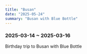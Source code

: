 ```yaml
---
title: "Busan"
date: "2025-05-24"
summary: "Busan with Blue Bottle"
---
```


### 2025-03-14 ~ 2025-03-16

Birthday trip to Busan with Blue Bottle

<div className="mx-auto max-w-lg">
  <BlurImage
    url="https://storage.googleapis.com/jaeungkim/blog/personal/2025-may-busan/busan1.jpg"
    alt="2025-may-busan-1"
  />
  <BlurImage
    url="https://storage.googleapis.com/jaeungkim/blog/personal/2025-may-busan/busan2.jpg"
    alt="2025-may-busan-2"
  />
  <BlurImage
    url="https://storage.googleapis.com/jaeungkim/blog/personal/2025-may-busan/busan3.jpg"
    alt="2025-may-busan-3"
  />
  <BlurImage
    url="https://storage.googleapis.com/jaeungkim/blog/personal/2025-may-busan/busan4.jpg"
    alt="2025-may-busan-4"
  />
  <BlurImage
    url="https://storage.googleapis.com/jaeungkim/blog/personal/2025-may-busan/busan5.jpg"
    alt="2025-may-busan-5"
  />
  <BlurImage
    url="https://storage.googleapis.com/jaeungkim/blog/personal/2025-may-busan/busan6.jpg"
    alt="2025-may-busan-6"
  />
  <BlurImage
    url="https://storage.googleapis.com/jaeungkim/blog/personal/2025-may-busan/busan7.jpg"
    alt="2025-may-busan-7"
  />
  <BlurImage
    url="https://storage.googleapis.com/jaeungkim/blog/personal/2025-may-busan/busan8.jpg"
    alt="2025-may-busan-8"
  />
  <BlurImage
    url="https://storage.googleapis.com/jaeungkim/blog/personal/2025-may-busan/busan9.jpeg"
    alt="2025-may-busan-9"
  />
  <BlurImage
    url="https://storage.googleapis.com/jaeungkim/blog/personal/2025-may-busan/busan10.jpeg"
    alt="2025-may-busan-10"
  />
  <BlurImage
    url="https://storage.googleapis.com/jaeungkim/blog/personal/2025-may-busan/busan11.jpg"
    alt="2025-may-busan-11"
  />
  <BlurImage
    url="https://storage.googleapis.com/jaeungkim/blog/personal/2025-may-busan/busan12.jpg"
    alt="2025-may-busan-12"
  />
  <BlurImage
    url="https://storage.googleapis.com/jaeungkim/blog/personal/2025-may-busan/busan13.jpg"
    alt="2025-may-busan-13"
  />
  <BlurImage
    url="https://storage.googleapis.com/jaeungkim/blog/personal/2025-may-busan/busan14.jpg"
    alt="2025-may-busan-14"
  />
  <BlurImage
    url="https://storage.googleapis.com/jaeungkim/blog/personal/2025-may-busan/busan15.jpg"
    alt="2025-may-busan-15"
  />
  <BlurImage
    url="https://storage.googleapis.com/jaeungkim/blog/personal/2025-may-busan/busan16.jpg"
    alt="2025-may-busan-16"
  />
  <BlurImage
    url="https://storage.googleapis.com/jaeungkim/blog/personal/2025-may-busan/busan17.jpg"
    alt="2025-may-busan-17"
  />
  <BlurImage
    url="https://storage.googleapis.com/jaeungkim/blog/personal/2025-may-busan/busan18.jpg"
    alt="2025-may-busan-18"
  />
  <BlurImage
    url="https://storage.googleapis.com/jaeungkim/blog/personal/2025-may-busan/busan19.jpg"
    alt="2025-may-busan-19"
  />
  <BlurImage
    url="https://storage.googleapis.com/jaeungkim/blog/personal/2025-may-busan/busan20.jpg"
    alt="2025-may-busan-20"
  />
  <BlurImage
    url="https://storage.googleapis.com/jaeungkim/blog/personal/2025-may-busan/busan21.jpg"
    alt="2025-may-busan-21"
  />
  <BlurImage
    url="https://storage.googleapis.com/jaeungkim/blog/personal/2025-may-busan/busan22.jpg"
    alt="2025-may-busan-22"
  />
  <BlurImage
    url="https://storage.googleapis.com/jaeungkim/blog/personal/2025-may-busan/busan23.jpg"
    alt="2025-may-busan-23"
  />
  <BlurImage
    url="https://storage.googleapis.com/jaeungkim/blog/personal/2025-may-busan/busan24.jpg"
    alt="2025-may-busan-24"
  />
  <BlurImage
    url="https://storage.googleapis.com/jaeungkim/blog/personal/2025-may-busan/busan25.jpg"
    alt="2025-may-busan-25"
  />
  <BlurImage
    url="https://storage.googleapis.com/jaeungkim/blog/personal/2025-may-busan/busan26.jpg"
    alt="2025-may-busan-26"
  />
  <BlurImage
    url="https://storage.googleapis.com/jaeungkim/blog/personal/2025-may-busan/busan27.jpg"
    alt="2025-may-busan-27"
  />
  <BlurImage
    url="https://storage.googleapis.com/jaeungkim/blog/personal/2025-may-busan/busan28.jpg"
    alt="2025-may-busan-28"
  />
  <BlurImage
    url="https://storage.googleapis.com/jaeungkim/blog/personal/2025-may-busan/busan29.jpg"
    alt="2025-may-busan-29"
  />
  <BlurImage
    url="https://storage.googleapis.com/jaeungkim/blog/personal/2025-may-busan/busan30.jpg"
    alt="2025-may-busan-30"
  />
  <BlurImage
    url="https://storage.googleapis.com/jaeungkim/blog/personal/2025-may-busan/busan31.jpg"
    alt="2025-may-busan-31"
  />
  <BlurImage
    url="https://storage.googleapis.com/jaeungkim/blog/personal/2025-may-busan/busan32.jpg"
    alt="2025-may-busan-32"
  />
  <BlurImage
    url="https://storage.googleapis.com/jaeungkim/blog/personal/2025-may-busan/busan33.jpg"
    alt="2025-may-busan-33"
  />
  <BlurImage
    url="https://storage.googleapis.com/jaeungkim/blog/personal/2025-may-busan/busan34.jpg"
    alt="2025-may-busan-34"
  />
  <BlurImage
    url="https://storage.googleapis.com/jaeungkim/blog/personal/2025-may-busan/busan35.jpg"
    alt="2025-may-busan-35"
  />
  <BlurImage
    url="https://storage.googleapis.com/jaeungkim/blog/personal/2025-may-busan/busan36.jpg"
    alt="2025-may-busan-36"
  />
  <BlurImage
    url="https://storage.googleapis.com/jaeungkim/blog/personal/2025-may-busan/busan37.jpg"
    alt="2025-may-busan-37"
  />
  <BlurImage
    url="https://storage.googleapis.com/jaeungkim/blog/personal/2025-may-busan/busan38.jpg"
    alt="2025-may-busan-38"
  />
  <BlurImage
    url="https://storage.googleapis.com/jaeungkim/blog/personal/2025-may-busan/busan39.jpg"
    alt="2025-may-busan-39"
  />
  <BlurImage
    url="https://storage.googleapis.com/jaeungkim/blog/personal/2025-may-busan/busan40.jpg"
    alt="2025-may-busan-40"
  />
  <BlurImage
    url="https://storage.googleapis.com/jaeungkim/blog/personal/2025-may-busan/busan41.jpg"
    alt="2025-may-busan-41"
  />
  <BlurImage
    url="https://storage.googleapis.com/jaeungkim/blog/personal/2025-may-busan/busan42.jpg"
    alt="2025-may-busan-42"
  />
  <BlurImage
    url="https://storage.googleapis.com/jaeungkim/blog/personal/2025-may-busan/busan43.jpg"
    alt="2025-may-busan-43"
  />
  <BlurImage
    url="https://storage.googleapis.com/jaeungkim/blog/personal/2025-may-busan/busan44.jpg"
    alt="2025-may-busan-44"
  />
  <BlurImage
    url="https://storage.googleapis.com/jaeungkim/blog/personal/2025-may-busan/busan45.jpg"
    alt="2025-may-busan-45"
  />
  <BlurImage
    url="https://storage.googleapis.com/jaeungkim/blog/personal/2025-may-busan/busan46.jpg"
    alt="2025-may-busan-46"
  />
  <BlurImage
    url="https://storage.googleapis.com/jaeungkim/blog/personal/2025-may-busan/busan47.jpeg"
    alt="2025-may-busan-47"
  />
</div>
